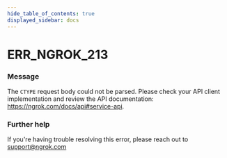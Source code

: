```yaml
---
hide_table_of_contents: true
displayed_sidebar: docs
---
```



# ERR_NGROK_213

### Message

The `CTYPE` request body could not be parsed. Please check your API client implementation and review the API documentation: https://ngrok.com/docs/api#service-api.

### Further help

If you're having trouble resolving this error, please reach out to [support@ngrok.com](mailto:support@ngrok.com?subject=Help%20with%20ERR_NGROK_213)

<ErrorDetails error="err_ngrok_213" />
